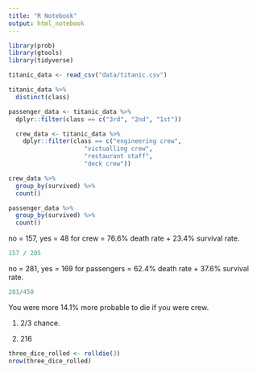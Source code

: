 ```yaml
---
title: "R Notebook"
output: html_notebook
---
```

```r
library(prob)
library(gtools)
library(tidyverse)

titanic_data <- read_csv("data/titanic.csv")

titanic_data %>%
  distinct(class)

passenger_data <- titanic_data %>%
  dplyr::filter(class == c("3rd", "2nd", "1st"))

  crew_data <- titanic_data %>%
    dplyr::filter(class == c("engineering crew",
                     "victualling crew",
                     "restaurant staff",
                     "deck crew"))
```



```r
crew_data %>%
  group_by(survived) %>%
  count()

passenger_data %>%
  group_by(survived) %>%
  count()
```

no = 157, yes = 48 for crew = 76.6% death rate + 23.4% survival rate.

```r
157 / 205
```

no = 281,	yes	= 169	for passengers = 62.4% death rate + 37.6% survival rate.

```r
281/450
```

You were more 14.1% more probable to die if you were crew.

1) 2/3 chance.

2) 216

```r
three_dice_rolled <- rolldie(3)
nrow(three_dice_rolled)
```

